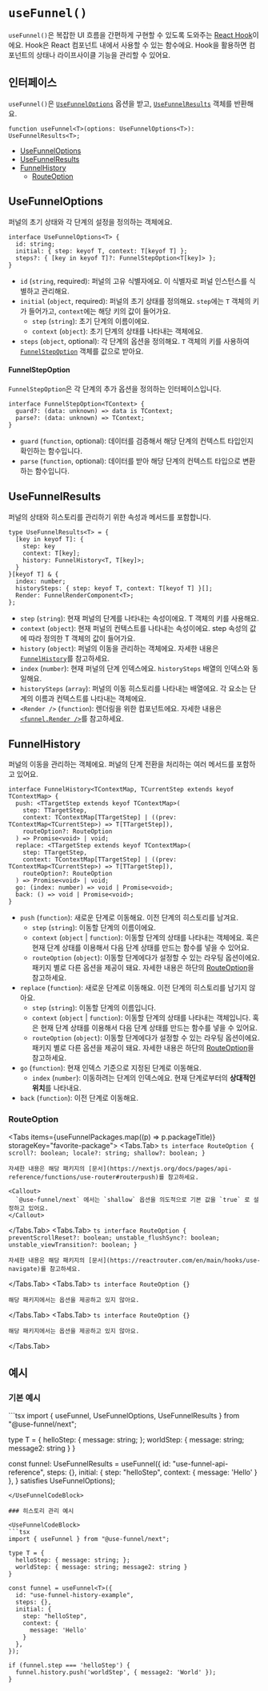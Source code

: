 
# `useFunnel()`

`useFunnel()`은 복잡한 UI 흐름을 간편하게 구현할 수 있도록 도와주는 [React Hook](https://ko.react.dev/reference/rules/rules-of-hooks)이에요. Hook은 React 컴포넌트 내에서 사용할 수 있는 함수에요. Hook을 활용하면 컴포넌트의 상태나 라이프사이클 기능을 관리할 수 있어요.

## 인터페이스

`useFunnel()`은 [`UseFunnelOptions`](#usefunneloptions) 옵션을 받고, [`UseFunnelResults`](#usefunnelresults) 객체를 반환해요.

```tsx
function useFunnel<T>(options: UseFunnelOptions<T>): UseFunnelResults<T>;
```

* [UseFunnelOptions](#usefunneloptions)
* [UseFunnelResults](#usefunnelresults)
* [FunnelHistory](#funnelhistory)
  * [RouteOption](#routeoption)

## UseFunnelOptions

퍼널의 초기 상태와 각 단계의 설정을 정의하는 객체에요.

```tsx
interface UseFunnelOptions<T> {
  id: string;
  initial: { step: keyof T, context: T[keyof T] };
  steps?: { [key in keyof T]?: FunnelStepOption<T[key]> };
}
```

- `id` (`string`, required): 퍼널의 고유 식별자에요. 이 식별자로 퍼널 인스턴스를 식별하고 관리해요.
- `initial` (`object`, required): 퍼널의 초기 상태를 정의해요. `step`에는 `T` 객체의 키가 들어가고, `context`에는 해당 키의 값이 들어가요.
  - `step` (`string`): 초기 단계의 이름이에요.
  - `context` (`object`): 초기 단계의 상태를 나타내는 객체에요.
- `steps` (`object`, optional): 각 단계의 옵션을 정의해요. `T` 객체의 키를 사용하여 [`FunnelStepOption`](#funnelstepoption) 객체를 값으로 받아요.

#### FunnelStepOption

`FunnelStepOption`은 각 단계의 추가 옵션을 정의하는 인터페이스입니다.

```tsx
interface FunnelStepOption<TContext> {
  guard?: (data: unknown) => data is TContext;
  parse?: (data: unknown) => TContext;
}
```
- `guard` (`function`, optional): 데이터를 검증해서 해당 단계의 컨텍스트 타입인지 확인하는 함수입니다.
- `parse` (`function`, optional): 데이터를 받아 해당 단계의 컨텍스트 타입으로 변환하는 함수입니다.

## UseFunnelResults

퍼널의 상태와 히스토리를 관리하기 위한 속성과 메서드를 포함합니다.

```tsx
type UseFunnelResults<T> = {
  [key in keyof T]: {
    step: key
    context: T[key];
    history: FunnelHistory<T, T[key]>;
  }
}[keyof T] & {
  index: number;
  historySteps: { step: keyof T, context: T[keyof T] }[];
  Render: FunnelRenderComponent<T>;
};
```
- `step` (`string`): 현재 퍼널의 단계를 나타내는 속성이에요. T 객체의 키를 사용해요.
- `context` (`object`): 현재 퍼널의 컨텍스트를 나타내는 속성이에요. step 속성의 값에 따라 정의한 T 객체의 값이 들어가요.
- `history` (`object`): 퍼널의 이동을 관리하는 객체에요. 자세한 내용은 [`FunnelHistory`](#funnelhistory)를 참고하세요.
- `index` (`number`): 현재 퍼널의 단계 인덱스에요. `historySteps` 배열의 인덱스와 동일해요.
- `historySteps` (`array`): 퍼널의 이동 히스토리를 나타내는 배열에요. 각 요소는 단계의 이름과 컨텍스트를 나타내는 객체에요.
- `<Render />` (`function`): 렌더링을 위한 컴포넌트에요. 자세한 내용은 [`<funnel.Render />`](./funnel-render.mdx)를 참고하세요.

## FunnelHistory

퍼널의 이동을 관리하는 객체에요. 퍼널의 단계 전환을 처리하는 여러 메서드를 포함하고 있어요.

```tsx
interface FunnelHistory<TContextMap, TCurrentStep extends keyof TContextMap> {
  push: <TTargetStep extends keyof TContextMap>(
    step: TTargetStep,
    context: TContextMap[TTargetStep] | ((prev: TContextMap<TCurrentStep>) => T[TTargetStep]),
    routeOption?: RouteOption
  ) => Promise<void> | void;
  replace: <TTargetStep extends keyof TContextMap>(
    step: TTargetStep,
    context: TContextMap[TTargetStep] | ((prev: TContextMap<TCurrentStep>) => T[TTargetStep]),
    routeOption?: RouteOption
  ) => Promise<void> | void;
  go: (index: number) => void | Promise<void>;
  back: () => void | Promise<void>;
}
```

- `push` (`function`): 새로운 단계로 이동해요. 이전 단계의 히스토리를 남겨요.
  - `step` (`string`): 이동할 단계의 이름이에요.
  - `context` (`object` | `function`): 이동할 단계의 상태를 나타내는 객체에요. 혹은 현재 단계 상태를 이용해서 다음 단계 상태를 만드는 함수를 넣을 수 있어요.
  - `routeOption` (`object`): 이동할 단계에다가 설정할 수 있는 라우팅 옵션이에요. 패키지 별로 다른 옵션을 제공이 돼요. 자세한 내용은 하단의 [RouteOption](#routeoption)을 참고하세요.
- `replace` (`function`): 새로운 단계로 이동해요. 이전 단계의 히스토리를 남기지 않아요.
  - `step` (`string`): 이동할 단계의 이름입니다.
  - `context` (`object` | `function`): 이동할 단계의 상태를 나타내는 객체입니다. 혹은 현재 단계 상태를 이용해서 다음 단계 상태를 만드는 함수를 넣을 수 있어요.
  - `routeOption` (`object`): 이동할 단계에다가 설정할 수 있는 라우팅 옵션이에요. 패키지 별로 다른 옵션을 제공이 돼요. 자세한 내용은 하단의 [RouteOption](#routeoption)을 참고하세요.
- `go` (`function`): 현재 인덱스 기준으로 지정된 단계로 이동해요.
  - `index` (`number`): 이동하려는 단계의 인덱스에요. 현재 단계로부터의 **상대적인 위치**를 나타내요.
- `back` (`function`): 이전 단계로 이동해요.

### RouteOption

<Tabs items={useFunnelPackages.map((p) => p.packageTitle)} storageKey="favorite-package">
  <Tabs.Tab>
    ```ts
    interface RouteOption {
      scroll?: boolean;
      locale?: string;
      shallow?: boolean;
    }
    ```

    자세한 내용은 해당 패키지의 [문서](https://nextjs.org/docs/pages/api-reference/functions/use-router#routerpush)를 참고하세요.

    <Callout>
      `@use-funnel/next` 에서는 `shallow` 옵션을 의도적으로 기본 값을 `true` 로 설정하고 있어요.
    </Callout>
  </Tabs.Tab>
  <Tabs.Tab>
    ```ts
    interface RouteOption {
      preventScrollReset?: boolean;
      unstable_flushSync?: boolean;
      unstable_viewTransition?: boolean;
    }
    ```

    자세한 내용은 해당 패키지의 [문서](https://reactrouter.com/en/main/hooks/use-navigate)를 참고하세요.
  </Tabs.Tab>
  <Tabs.Tab>
    ```ts
    interface RouteOption {}
    ```

    해당 패키지에서는 옵션을 제공하고 있지 않아요.
  </Tabs.Tab>
  <Tabs.Tab>
    ```ts
    interface RouteOption {}
    ```

    해당 패키지에서는 옵션을 제공하고 있지 않아요.
  </Tabs.Tab>
</Tabs>

## 예시

### 기본 예시

<UseFunnelCodeBlock>
```tsx
import { useFunnel, UseFunnelOptions, UseFunnelResults } from "@use-funnel/next";

type T = {
  helloStep: { message: string; };
  worldStep: { message: string; message2: string }
}

const funnel: UseFunnelResults<T> = useFunnel<T>({
  id: "use-funnel-api-reference",
  steps: {},
  initial: {
    step: "helloStep",
    context: {
      message: 'Hello'
    }
  },
} satisfies UseFunnelOptions<T>);
```
</UseFunnelCodeBlock>

### 히스토리 관리 예시

<UseFunnelCodeBlock>
```tsx
import { useFunnel } from "@use-funnel/next";

type T = {
  helloStep: { message: string; };
  worldStep: { message: string; message2: string }
}

const funnel = useFunnel<T>({
  id: "use-funnel-history-example",
  steps: {},
  initial: {
    step: "helloStep",
    context: {
      message: 'Hello'
    }
  },
});

if (funnel.step === 'helloStep') {
  funnel.history.push('worldStep', { message2: 'World' });
}
```
</UseFunnelCodeBlock>